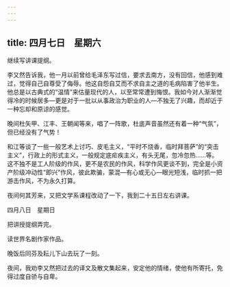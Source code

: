 ```yaml
---
---
---
```

title: 四月七日　星期六
---




继续写讲课提纲。

李又然告诉我，他一月以前曾给毛泽东写过信，要求去南方，没有回信，他感到难过，觉得自己自尊受了侮辱。他这自怨自艾而不求自主之道的毛病陷害了他半生。他总是以古典式的“温情”来估量现代的人，以至常常遭到悔恨。我如今对人渐渐觉得冷的时候居多―更是对于一批以从事政治为职业的人―不独无了兴趣，而却近于一种忘却和原谅的感觉。

晚间杜矢甲、江丰、王朝闻等来，唱了一阵歌，杜底声音虽然还有着一种“气氛”，但已经没有了气势！

和江等谈了一些一般艺术上讨巧、皮毛主义，“平时不烧香，临时拜菩萨”的“突击主义”，行政上的形式主义，一般规定底疟疾主义，有头无尾，忽冷忽热……等。这不独不是工人阶级的作风，更不是农民的作风，科学作风更谈不到，完全是小资产阶级冲动性“即兴”作风，彼此欺骗，蒙混―有心或无心―眼光短浅，临时抓一把游击作风，不为永久打算。

夜间何其芳来，又把文学系课程改动了一下，我到二十五日左右讲课。





四月八日　星期日


把讲授提纲弄完。

读世界名剧作家作品。

晚饭后同芬及耘儿下山去玩了一刻。

夜间，我劝李又然把过去的译文及散文集起来，安定他的情绪，使他有所寄托，免得过度自骄与自卑。